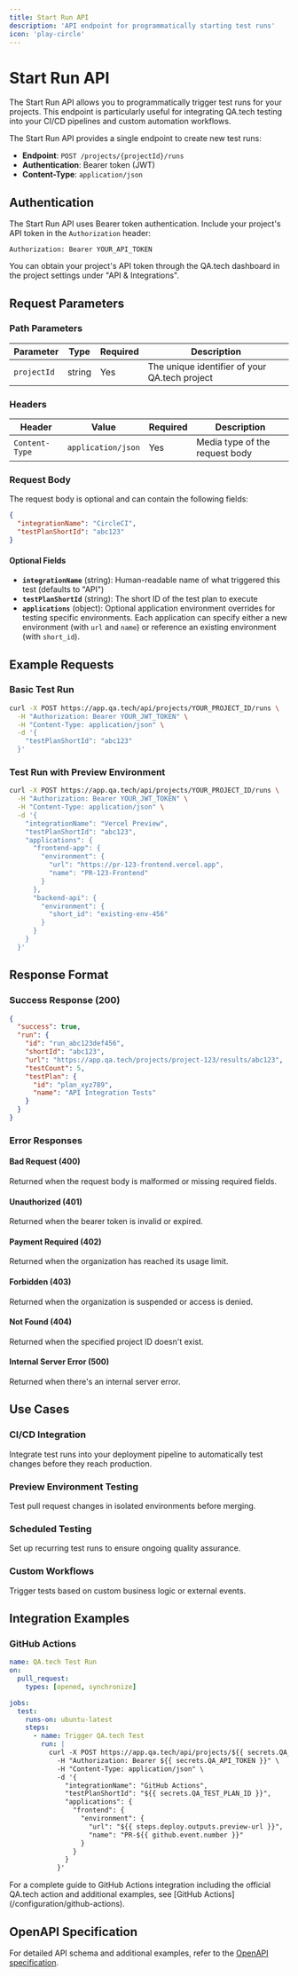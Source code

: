 ```yaml
---
title: Start Run API
description: 'API endpoint for programmatically starting test runs'
icon: 'play-circle'
---
```


# Start Run API

The Start Run API allows you to programmatically trigger test runs for your projects. This endpoint is particularly useful for integrating QA.tech testing into your CI/CD pipelines and custom automation workflows.

The Start Run API provides a single endpoint to create new test runs:

- **Endpoint**: `POST /projects/{projectId}/runs`
- **Authentication**: Bearer token (JWT)
- **Content-Type**: `application/json`

## Authentication

The Start Run API uses Bearer token authentication. Include your project's API token in the `Authorization` header:

```
Authorization: Bearer YOUR_API_TOKEN
```

You can obtain your project's API token through the QA.tech dashboard in the project settings under "API & Integrations".

## Request Parameters

### Path Parameters

| Parameter | Type | Required | Description |
|-----------|------|----------|-------------|
| `projectId` | string | Yes | The unique identifier of your QA.tech project |

### Headers

| Header | Value | Required | Description |
|--------|-------|----------|-------------|
| `Content-Type` | `application/json` | Yes | Media type of the request body |

### Request Body

The request body is optional and can contain the following fields:

```json
{
  "integrationName": "CircleCI",
  "testPlanShortId": "abc123"
}
```

#### Optional Fields

- **`integrationName`** (string): Human-readable name of what triggered this test (defaults to "API")
- **`testPlanShortId`** (string): The short ID of the test plan to execute
- **`applications`** (object): Optional application environment overrides for testing specific environments. Each application can specify either a new environment (with `url` and `name`) or reference an existing environment (with `short_id`).

## Example Requests

### Basic Test Run

```bash
curl -X POST https://app.qa.tech/api/projects/YOUR_PROJECT_ID/runs \
  -H "Authorization: Bearer YOUR_JWT_TOKEN" \
  -H "Content-Type: application/json" \
  -d '{
    "testPlanShortId": "abc123"
  }'
```

### Test Run with Preview Environment

```bash
curl -X POST https://app.qa.tech/api/projects/YOUR_PROJECT_ID/runs \
  -H "Authorization: Bearer YOUR_JWT_TOKEN" \
  -H "Content-Type: application/json" \
  -d '{
    "integrationName": "Vercel Preview",
    "testPlanShortId": "abc123",
    "applications": {
      "frontend-app": {
        "environment": {
          "url": "https://pr-123-frontend.vercel.app",
          "name": "PR-123-Frontend"
        }
      },
      "backend-api": {
        "environment": {
          "short_id": "existing-env-456"
        }
      }
    }
  }'
```

## Response Format

### Success Response (200)

```json
{
  "success": true,
  "run": {
    "id": "run_abc123def456",
    "shortId": "abc123",
    "url": "https://app.qa.tech/projects/project-123/results/abc123",
    "testCount": 5,
    "testPlan": {
      "id": "plan_xyz789",
      "name": "API Integration Tests"
    }
  }
}
```

### Error Responses

#### Bad Request (400)
Returned when the request body is malformed or missing required fields.

#### Unauthorized (401)
Returned when the bearer token is invalid or expired.

#### Payment Required (402)
Returned when the organization has reached its usage limit.

#### Forbidden (403)
Returned when the organization is suspended or access is denied.

#### Not Found (404)
Returned when the specified project ID doesn't exist.

#### Internal Server Error (500)
Returned when there's an internal server error.

## Use Cases

### CI/CD Integration

Integrate test runs into your deployment pipeline to automatically test changes before they reach production.

### Preview Environment Testing

Test pull request changes in isolated environments before merging.

### Scheduled Testing

Set up recurring test runs to ensure ongoing quality assurance.

### Custom Workflows

Trigger tests based on custom business logic or external events.

## Integration Examples

### GitHub Actions

```yaml
name: QA.tech Test Run
on:
  pull_request:
    types: [opened, synchronize]

jobs:
  test:
    runs-on: ubuntu-latest
    steps:
      - name: Trigger QA.tech Test
        run: |
          curl -X POST https://app.qa.tech/api/projects/${{ secrets.QA_PROJECT_ID }}/runs \
            -H "Authorization: Bearer ${{ secrets.QA_API_TOKEN }}" \
            -H "Content-Type: application/json" \
            -d '{
              "integrationName": "GitHub Actions",
              "testPlanShortId": "${{ secrets.QA_TEST_PLAN_ID }}",
              "applications": {
                "frontend": {
                  "environment": {
                    "url": "${{ steps.deploy.outputs.preview-url }}",
                    "name": "PR-${{ github.event.number }}"
                  }
                }
              }
            }'
```

<Note>
For a complete guide to GitHub Actions integration including the official QA.tech action and additional examples, see [GitHub Actions](/configuration/github-actions).
</Note>

## OpenAPI Specification

For detailed API schema and additional examples, refer to the [OpenAPI specification](/api-reference/api.json).
